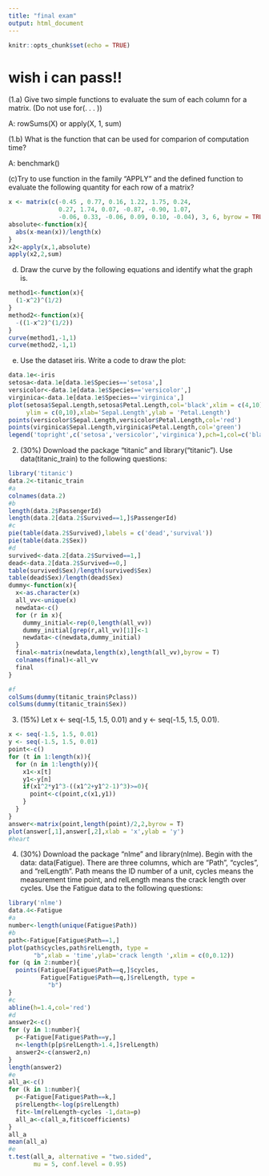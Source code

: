 ```yaml
---
title: "final exam"
output: html_document
---
```


```r
knitr::opts_chunk$set(echo = TRUE)
```

# wish i can pass!!

(1.a) Give two simple functions to evaluate the sum of each column for a matrix. (Do not use for(. . . ))

A: rowSums(X) or apply(X, 1, sum)

(1.b) What is the function that can be used for comparion of computation time?

A: benchmark()
  
(c)Try to use function in the family “APPLY” and the defined function to evaluate the following quantity for each row of a matrix?

```r
x <- matrix(c(-0.45 , 0.77, 0.16, 1.22, 1.75, 0.24,
              0.27, 1.74, 0.07, -0.87, -0.90, 1.07,
              -0.06, 0.33, -0.06, 0.09, 0.10, -0.04), 3, 6, byrow = TRUE)
absolute<-function(x){
  abs(x-mean(x))/length(x)
}
x2<-apply(x,1,absolute)
apply(x2,2,sum)
```

(d) Draw the curve by the following equations and identify what the graph is.
```r
method1<-function(x){
  (1-x^2)^(1/2)
}
method2<-function(x){
  -((1-x^2)^(1/2))
}
curve(method1,-1,1)
curve(method2,-1,1)
```

(e) Use the dataset iris. Write a code to draw the plot:

```r
data.1e<-iris
setosa<-data.1e[data.1e$Species=='setosa',]
versicolor<-data.1e[data.1e$Species=='versicolor',]
virginica<-data.1e[data.1e$Species=='virginica',]
plot(setosa$Sepal.Length,setosa$Petal.Length,col='black',xlim = c(4,10),
     ylim = c(0,10),xlab='Sepal.Length',ylab = 'Petal.Length')
points(versicolor$Sepal.Length,versicolor$Petal.Length,col='red')
points(virginica$Sepal.Length,virginica$Petal.Length,col='green')
legend('topright',c('setosa','versicolor','virginica'),pch=1,col=c('black','red','green'),cex=0.6)
```

2. (30%) Download the package “titanic” and library("titanic"). Use data(titanic_train) to the
following questions:

```r
library('titanic')
data.2<-titanic_train
#a
colnames(data.2)
#b
length(data.2$PassengerId)
length(data.2[data.2$Survived==1,]$PassengerId)
#c
pie(table(data.2$Survived),labels = c('dead','survival'))
pie(table(data.2$Sex))
#d
survived<-data.2[data.2$Survived==1,]
dead<-data.2[data.2$Survived==0,]
table(survived$Sex)/length(survived$Sex)
table(dead$Sex)/length(dead$Sex)
dummy<-function(x){
  x<-as.character(x)
  all_vv<-unique(x)
  newdata<-c()
  for (r in x){
    dummy_initial<-rep(0,length(all_vv))
    dummy_initial[grep(r,all_vv)[1]]<-1
    newdata<-c(newdata,dummy_initial)
  }
  final<-matrix(newdata,length(x),length(all_vv),byrow = T)
  colnames(final)<-all_vv
  final
}

#f
colSums(dummy(titanic_train$Pclass))
colSums(dummy(titanic_train$Sex))
```


3. (15%) Let x <- seq(-1.5, 1.5, 0.01) and y <- seq(-1.5, 1.5, 0.01).

```r
x <- seq(-1.5, 1.5, 0.01) 
y <- seq(-1.5, 1.5, 0.01)
point<-c()
for (t in 1:length(x)){
  for (n in 1:length(y)){
    x1<-x[t]
    y1<-y[n]
    if(x1^2*y1^3-((x1^2+y1^2-1)^3)>=0){
      point<-c(point,c(x1,y1))
    }
  }
}
answer<-matrix(point,length(point)/2,2,byrow = T)
plot(answer[,1],answer[,2],xlab = 'x',ylab = 'y')
#heart
```

4. (30%) Download the package “nlme” and library(nlme). Begin with the data: data(Fatigue). There
are three columns, which are “Path”, “cycles”, and “relLength”. Path means the ID number of a unit,
cycles means the measurement time point, and relLength means the crack length over cycles. Use
the Fatigue data to the following questions:

```r
library('nlme')
data.4<-Fatigue
#a
number<-length(unique(Fatigue$Path))
#b
path<-Fatigue[Fatigue$Path==1,]
plot(path$cycles,path$relLength, type =
       "b",xlab = 'time',ylab='crack length ',xlim = c(0,0.12))
for (q in 2:number){
  points(Fatigue[Fatigue$Path==q,]$cycles,
         Fatigue[Fatigue$Path==q,]$relLength, type =
           "b")
}
#c
abline(h=1.4,col='red')
#d
answer2<-c()
for (y in 1:number){
  p<-Fatigue[Fatigue$Path==y,]
  n<-length(p[p$relLength>1.4,]$relLength)
  answer2<-c(answer2,n)
}
length(answer2)
#e
all_a<-c()
for (k in 1:number){
  p<-Fatigue[Fatigue$Path==k,]
  p$relLength<-log(p$relLength)
  fit<-lm(relLength~cycles -1,data=p)
  all_a<-c(all_a,fit$coefficients)
}
all_a
mean(all_a)
#e
t.test(all_a, alternative = "two.sided",
       mu = 5, conf.level = 0.95)
```
